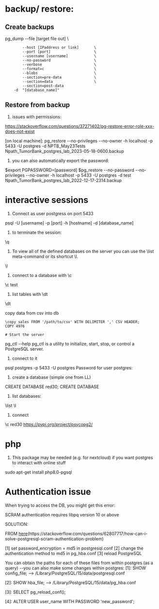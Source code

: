 = backup/ restore: =

==  Create backups  ==

pg_dump  --file [target file out]         \
         --host [IPaddress or link]       \
         --port [port]                    \
         --username [username]            \
         --no-password                    \
         --verbose                        \
         --format=c                       \
         --blobs                          \
         --section=pre-data               \
         --section=data                   \
         --section=post-data
	 -d  "[database_name]"

==  Restore from backup  ==

# issues with permissions:
https://stackoverflow.com/questions/37271402/pg-restore-error-role-xxx-does-not-exist

[on local machine]:
pg_restore --no-privileges --no-owner -h localhost -p 5433 -U  postgres  -d  NPTB_May23Tests  Npath_TumorBank_postgres_lab_2023-05-18-0600.backup

# you can also automatically export the password:
$export PGPASSWORD=[password]
$pg_restore --no-password --no-privileges --no-owner -h localhost -p 5433 -U  postgres  -d test Npath_TumorBank_postgres_lab_2022-12-17-2314.backup

= interactive sessions =
# Connect as user postgress on port 5433
psql -U [username]  -p [port]  -h [hostname] -d [database_name]

# to terminate the session:
\q

# To view all of the defined databases on the server you can use the \list meta-command or its shortcut \l.
\l

# connect to a database with \c
\c test

# list tables with \dt
\dt

copy data from csv into db
 \copy sales FROM '/path/to/csv' WITH DELIMITER ',' CSV HEADER;
 COPY 4976

 # Start the server
pg_ctl --help
pg_ctl is a utility to initialize, start, stop, or control a PostgreSQL server.

# connect to it
psql postgres -p 5433 -U postgres
Password for user postgres:

# create a database (simple one from LL)
CREATE DATABASE red30;
CREATE DATABASE

# list databases:
\list
\l

# connect
\c red30
https://pypi.org/project/psycopg2/


= php =

# This package may be needed (e.g. for nextcloud) if you want postgres to interact with online stuff

sudo apt-get  install php8.0-pgsql

= Authentication issue =

When trying to access the DB, you might get this error:

SCRAM authentication requires libpq version 10 or above

SOLUTION:

FROM [[here]](https://stackoverflow.com/questions/62807717/how-can-i-solve-postgresql-scram-authentication-problem)


[1] set password_encryption = md5 in postgresql.conf
[2] change the authentication method to md5 in pg_hba.conf
[3] reload PostgreSQL

You can obtain the paths for each of these files from within postgres (as a query) --you can also make some changes within postgres:
[1]:
SHOW config_file;
-->  /Library/PostgreSQL/15/data/postgresql.conf

[2]:
SHOW hba_file;
--> /Library/PostgreSQL/15/data/pg_hba.conf

[3]:
SELECT pg_reload_conf();

[4]:
ALTER USER user_name WITH PASSWORD 'new_password';

